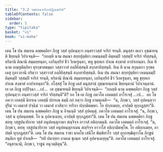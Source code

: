 ```yaml
---
title: "3.2 วสฺสาเนจาริกาปฏิกฺเขปาทิ"
tableOfContents: false
sidebar:
  order: 5
type: "tipitaka"
basket: "vi"
book: "vi-maha"
---
```



<DynamicBreadcrumb />

<Division number="185" book="vi-maha">

<Paragraph number="821" book="vi-maha">
เตน โข ปน สมเยน ฉพฺพคฺคิยา ภิกฺขู วสฺสํ อุปคนฺตฺวา อนฺตราวสฺสํ จาริกํ จรนฺติ. มนุสฺสา ตเถว อุชฺฌายนฺติ ขิยฺยนฺติ วิปาเจนฺติ—  “กถญฺหิ นาม สมณา สกฺยปุตฺติยา เหมนฺตมฺปิ คิมฺหมฺปิ วสฺสมฺปิ จาริกํ จริสฺสนฺติ, หริตานิ ติณานิ สมฺมทฺทนฺตา, เอกินฺทฺริยํ ชีวํ วิเหเฐนฺตา, พหู ขุทฺทเก ปาเณ สงฺฆาตํ อาปาเทนฺตา. อิเม หิ นาม อญฺญติตฺถิยา ทุรกฺขาตธมฺมา วสฺสาวาสํ อลฺลียิสฺสนฺติ สงฺกสายิสฺสนฺติ. อิเม หิ นาม สกุนฺตกา รุกฺขคฺเคสุ กุลาวกานิ กริตฺวา วสฺสาวาสํ อลฺลียิสฺสนฺติ สงฺกสายิสฺสนฺติ. อิเม ปน สมณา สกฺยปุตฺติยา เหมนฺตมฺปิ คิมฺหมฺปิ วสฺสมฺปิ จาริกํ จรนฺติ, หริตานิ ติณานิ สมฺมทฺทนฺตา, เอกินฺทฺริยํ ชีวํ วิเหเฐนฺตา, พหู ขุทฺทเก ปาเณ สงฺฆาตํ อาปาเทนฺตา”ติ.
</Paragraph>

<Paragraph number="822" book="vi-maha">
อโสฺสสุํ โข ภิกฺขู เตสํ มนุสฺสานํ อุชฺฌายนฺตานํ ขิยฺยนฺตานํ วิปาเจนฺตานํ. เย เต ภิกฺขู อปฺปิจฺฉา …เป…  เต อุชฺฌายนฺติ ขิยฺยนฺติ วิปาเจนฺติ—  “กถญฺหิ นาม ฉพฺพคฺคิยา ภิกฺขู วสฺสํ อุปคนฺตฺวา อนฺตราวสฺสํ จาริกํ จริสฺสนฺตี”ติ? อถ โข เต ภิกฺขู ภควโต เอตมตฺถํ อาโรเจสุํ …เป…  อถ โข ภควา เอตสฺมึ นิทาเน เอตสฺมึ ปกรเณ ธมฺมึ กถํ กตฺวา ภิกฺขู อามนฺเตสิ—  “น, ภิกฺขเว, วสฺสํ อุปคนฺตฺวา ปุริมํ วา เตมาสํ ปจฺฉิมํ วา เตมาสํ อวสิตฺวา จาริกา ปกฺกมิตพฺพา. โย ปกฺกเมยฺย, อาปตฺติ ทุกฺกฏสฺสา”ติ.
</Paragraph>

</Division>
<Division number="186" book="vi-maha">

<Paragraph number="823" book="vi-maha">
เตน โข ปน สมเยน ฉพฺพคฺคิยา ภิกฺขู น อิจฺฉนฺติ วสฺสํ อุปคนฺตุํ. ภควโต เอตมตฺถํ อาโรเจสุํ. “น, ภิกฺขเว, วสฺสํ น อุปคนฺตพฺพํ. โย น อุปคจฺเฉยฺย, อาปตฺติ ทุกฺกฏสฺสา”ติ.
</Paragraph>

<Paragraph number="824" book="vi-maha">
เตน โข ปน สมเยน ฉพฺพคฺคิยา ภิกฺขู ตทหุ วสฺสูปนายิกาย วสฺสํ อนุปคนฺตุกามา สญฺจิจฺจ อาวาสํ อติกฺกมนฺติ. ภควโต เอตมตฺถํ อาโรเจสุํ. “น, ภิกฺขเว, ตทหุ วสฺสูปนายิกาย วสฺสํ อนุปคนฺตุกาเมน สญฺจิจฺจ อาวาโส อติกฺกมิตพฺโพ. โย อติกฺกเมยฺย, อาปตฺติ ทุกฺกฏสฺสา”ติ.
</Paragraph>

<Paragraph number="825" book="vi-maha">
เตน โข ปน สมเยน ราชา มาคโธ เสนิโย พิมฺพิสาโร วสฺสํ อุกฺกฑฺฒิตุกาโม ภิกฺขูนํ สนฺติเก ทูตํ ปาเหสิ—  “ยทิ ปนายฺยา อาคเม ชุเณฺห วสฺสํ อุปคจฺเฉยฺยุนฺ”ติ. ภควโต เอตมตฺถํ อาโรเจสุํ. “อนุชานามิ, ภิกฺขเว, ราชูนํ อนุวตฺติตุนฺ”ติ.
</Paragraph>
</Division>